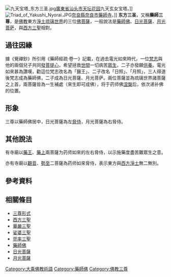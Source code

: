 [[File:九天宝塔_东方三圣.jpg|thumb]][[廣東省|廣東省]][[汕头市|汕头市]][[天坛花园|天坛花园]]九天玄女宝塔。]]
[[File:Triad_of_Yakushi_Nyorai.JPG|thumb]][[奈良縣|奈良縣]][[奈良市|奈良市]][[藥師寺|藥師寺]]。]]
'''东方三圣'''，又稱'''藥師三尊'''，是[[佛教|佛教]]東方[[淨土|淨土]][[琉璃世界|琉璃世界]]的三位[[佛|佛]][[菩薩|菩薩]]，一般說法是[[藥師佛|藥師佛]]、[[日光菩薩|日光菩薩]]、[[月光菩萨|月光菩萨]]，{{r|佛光1}}{{r|佛光2}}與[[西方三聖|西方三聖]]相對。

== 過往因緣 ==
據《覺禪鈔》所引用《藥師經疏‧卷一》記載，在過去電光如來時代，一位[[梵志|梵志]]與他的兩個兒子共同[[發菩提心|發菩提心]]，希望拯救[[世間|世間]]一切病苦[[眾生|眾生]]，二子亦發願[[供養|供養]]。電光如來甚為讚嘆，勸這位梵志改名為「醫王」、二子改名「日照」、「月照」，三人得道後梵志成為藥師佛，二子成為日光菩薩、月光菩萨。{{r|佛教百科1}}{{r|佛教百科2}}兩位菩薩並為琉璃世界諸菩薩之上首，兩菩薩皆為一生補處（來生即可成佛），{{r|佛光1}}{{r|佛光3}}将于药师佛[[涅槃|涅槃]]后，依次递补佛的位置。

== 形象 ==
三尊以藥師佛居中，日光菩薩為左[[脅侍|脅侍]]，月光菩薩為右脅侍。{{r|佛光2}}

== 其他說法 ==
有寺廟以[[藥王菩萨|藥王]]、[[藥上菩萨|藥上]]兩菩薩为药师如來的左右脅侍{{r|佛光4}}，以示施藥度盡苦難眾生之意。

亦有寺廟以[[觀音|觀音]]、[[勢至|勢至]]二菩薩為药师如來脅侍{{r|佛光1}}，表示東方與[[西方淨土|西方淨土]]無二無別。

== 參考資料 ==
{{reflist|refs=

<ref name="佛光1">{{cite book|author=慈怡法師主編|date=1988|title=〈藥師佛〉|work=《佛光大辭典》|pages=|location=高雄縣大樹鄉|publisher=佛光|isbn=9789575433307|language=zh-tw}}</ref>

<ref name="佛光2">{{cite book|author=慈怡法師主編|date=1988|title=〈藥師三尊〉|work=《佛光大辭典》|pages=|location=高雄縣大樹鄉|publisher=佛光|isbn=9789575433307|language=zh-tw}}</ref>

<ref name="佛教百科1">{{cite book|author=中華佛教百科全書編輯委員會編輯；藍吉富主編|date=1994|title=〈月光菩薩〉|work=《中華佛教百科全書》|pages=|location=臺南縣永康市|publisher=中華佛教百科文獻基金會|isbn=9579982104|language=zh-tw}}</ref>

<ref name="佛教百科2">{{cite book|author=中華佛教百科全書編輯委員會編輯；藍吉富主編|date=1994|title=〈日光菩薩〉|work=《中華佛教百科全書》|pages=|location=臺南縣永康市|publisher=中華佛教百科文獻基金會|isbn=9579982104|language=zh-tw}}</ref>

<ref name="佛光3">{{cite book|author=慈怡法師主編|date=1988|title=〈一生補處〉|work=《佛光大辭典》|pages=|location=高雄縣大樹鄉|publisher=佛光|isbn=9789575433307|language=zh-tw}}</ref>

<ref name="佛光4">{{cite book|author=慈怡法師主編|date=1988|title=〈三尊〉|work=《佛光大辭典》|pages=|location=高雄縣大樹鄉|publisher=佛光|isbn=9789575433307|language=zh-tw}}</ref>

}}

== 相關條目 ==
* [[三尊形式|三尊形式]]
* [[西方三聖|西方三聖]]
* [[華嚴三聖|華嚴三聖]]
* [[娑婆三聖|娑婆三聖]]
* [[兜率三聖|兜率三聖]]
* [[藥師佛|藥師佛]]
* [[日光菩薩|日光菩薩]]
* [[月光菩薩|月光菩薩]]

{{淨土}}
{{佛教主題}}

[[Category:大乘佛教術語|Category:大乘佛教術語]]
[[Category:藥師佛|Category:藥師佛]]
[[Category:佛教三尊|Category:佛教三尊]]